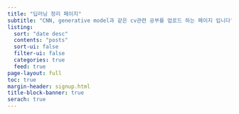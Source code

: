 ```yaml
---
title: "딥러닝 정리 페이지"
subtitle: "CNN, generative model과 같은 cv관련 공부를 업로드 하는 페이지 입니다"
listing: 
  sort: "date desc"
  contents: "posts"
  sort-ui: false
  filter-ui: false
  categories: true
  feed: true
page-layout: full
toc: true
margin-header: signup.html
title-block-banner: true
serach: true
---
```

